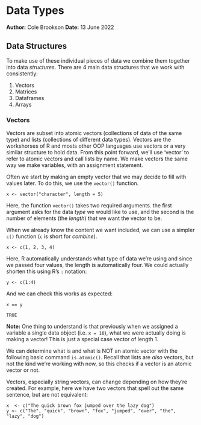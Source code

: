 # Data Types
**Author:** Cole Brookson
**Date:** 13 June 2022

## Data Structures

To make use of these individual pieces of data we combine them together into data *structures*. There are 4 main data structures that we work with consistently:

1. Vectors
2. Matrices
3. Dataframes
4. Arrays

### Vectors

Vectors are subset into atomic vectors (collections of data of the same type) and lists (collections of different data types). Vectors are the workshorses of R and mosts other OOP languages use vectors or a very similar structure to hold data. From this point forward, we’ll use ‘vector’ to refer to atomic vectors and call lists by name. We make vectors the same way we make variables, with an assignment statement.

Often we start by making an empty vector that we may decide to fill with values later. To do this, we use the `vector()` function.

```
x <- vector("character", length = 5)
```
Here, the function `vector()` takes two required arguments. the first argument asks for the data *type* we would like to use, and the second is the number of elements (the *length*) that we want the vector to be. 

When we already know the content we want included, we can use a simpler `c()` function (`c` is short for *combine*). 

```
x <- c(1, 2, 3, 4)
```
Here, R automatically understands what type of data we're using and since we passed four values, the length is automatically four. We could actually shorten this using R's `:` notation:

```
y <- c(1:4)
```
And we can check this works as expected:
```
x == y

TRUE
```

**Note:** One thing to understand is that previously when we assigned a variable a single data object (i.e. `x = 10`), what we were actually doing is making a vector! This is just a special case vector of length 1. 

We can determine what is and what is NOT an atomic vector with the following basic command `is.atomic()`. Recall that lists are *also* vectors, but not the kind we're working with now, so this checks if a vector is an atomic vector or not. 

Vectors, especially string vectors, can change depending on how they're created. For example, here we have two vectors that spell out the same sentence, but are not equivalent:
```
x  <- c("The quick brown fox jumped over the lazy dog")
y <- c("The", "quick", "brown", "fox", "jumped", "over", "the", "lazy", "dog")
```


